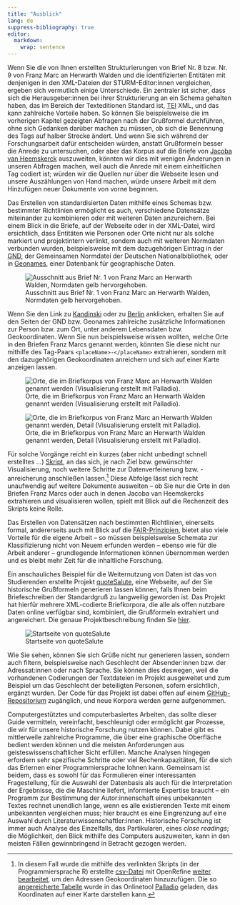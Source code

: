 ```yaml
---
title: "Ausblick"
lang: de
suppress-bibliography: true
editor: 
  markdown: 
    wrap: sentence
---
```


Wenn Sie die von Ihnen erstellten Strukturierungen von Brief Nr. 8 bzw. Nr. 9 von Franz Marc an Herwarth Walden und die identifizierten Entitäten mit denjenigen in den XML-Dateien der STURM-Editor:innen vergleichen, ergeben sich vermutlich einige Unterschiede.
Ein zentraler ist sicher,  dass sich die Herausgeber:innen bei ihrer Strukturierung an ein Schema gehalten haben, das im Bereich der Texteditionen Standard ist, [TEI](https://de.wikipedia.org/wiki/Text_Encoding_Initiative) XML, und das kann zahlreiche Vorteile haben.
So können Sie beispielsweise die im vorherigen Kapitel gezeigten Abfragen nach der Grußformel durchführen, ohne sich Gedanken darüber machen zu müssen, ob sich die Benennung des Tags auf halber Strecke ändert.
Und wenn Sie sich während der Forschungsarbeit dafür entscheiden würden, anstatt Grußformeln besser die Anrede zu untersuchen, oder aber das Korpus auf die Briefe von [Jacoba van Heemskerck](https://de.wikipedia.org/wiki/Jacoba_van_Heemskerck) auszuweiten, könnten wir dies mit wenigen Änderungen in unseren Abfragen machen, weil auch die Anrede mit einem einheitlichen Tag codiert ist; 
würden wir die Quellen nur über die Webseite lesen und unsere Auszählungen von Hand machen, würde unsere Arbeit mit dem Hinzufügen neuer Dokumente von vorne beginnen.

Das Erstellen von standardisierten Daten mithilfe eines Schemas bzw. bestimmter Richtlinien ermöglicht es auch, verschiedene Datensätze miteinander zu kombinieren oder mit weiteren Daten anzureichern.
Bei einem Blick in die Briefe, auf der Webseite oder in der XML-Datei, wird ersichtlich, dass Entitäten wie Personen oder Orte nicht nur als solche markiert und projektintern verlinkt, sondern auch mit weiteren Normdaten verbunden wurden, beispielsweise mit dem dazugehörigen Eintrag in der [GND](https://de.wikipedia.org/wiki/Gemeinsame_Normdatei), der Gemeinsamen Normdatei der Deutschen Nationalbibliothek, oder in [Geonames](https://de.wikipedia.org/wiki/GeoNames), einer Datenbank für geographische Daten.

![Ausschnitt aus Brief Nr. 1 von Franz Marc an Herwarth Walden, Normdaten gelb hervorgehoben.](images/letter_1_Franz_Marc_gnd.png){fig-align="left"}

Wenn Sie den Link zu [Kandinski](http://d-nb.info/gnd/118559737) oder zu [Berlin](https://www.geonames.org/2950159/berlin.html) anklicken, erhalten Sie auf den Seiten der GND bzw. Geonames zahlreiche zusätzliche Informationen zur Person bzw. zum Ort, unter anderem Lebensdaten bzw. Geokoordinaten.
Wenn Sie nun beispielsweise wissen wollten, welche Orte in den Briefen Franz Marcs genannt werden, könnten Sie diese nicht nur mithilfe des Tag-Paars `<placeName>-</placeName>` extrahieren, sondern mit den dazugehörigen Geokoordinaten anreichern und sich auf einer Karte anzeigen lassen.

![Orte, die im Briefkorpus von Franz Marc an Herwarth Walden genannt werden (Visualisierung erstellt mit Palladio).](images/letters_places.png){fig-align="left"}

![Orte, die im Briefkorpus von Franz Marc an Herwarth Walden genannt werden, Detail (Visualisierung erstellt mit Palladio).](images/letters_places_zoom.png){fig-align="left"}

Für solche Vorgänge reicht ein kurzes (aber nicht unbedingt schnell erstelltes ...) [Skript](https://github.com/wissen-ist-acht/digitalhistory.intro/blob/4ebb709a0ec5bf00082d21b933d2b6c19b589f6d/docs/parse_tei_files.R), an das sich, je nach Ziel bzw. gewünschter Visualisierung, noch weitere Schritte zur Datenverfeinerung bzw. -anreicherung anschließen lassen.^[In diesem Fall wurde die mithilfe des verlinkten Skripts (in der Programmiersprache R) erstellte [csv-Datei](https://github.com/wissen-ist-acht/digitalhistory.intro/blob/4ebb709a0ec5bf00082d21b933d2b6c19b589f6d/docs/place_names_letters.csv) mit OpenRefine [weiter bearbeitet](https://openrefine.org/docs/manual/reconciling#reconciliation-actions), um den Adressen Geokoordinaten hinzuzufügen. Die so [angereicherte Tabelle](https://github.com/wissen-ist-acht/digitalhistory.intro/blob/76e4fb773da1fd78949e25a023bcdc034bc7b94d/docs/place_names_letters_coordinates.csv) wurde in das Onlinetool [Palladio](https://hdlab.stanford.edu/palladio/) geladen, das Koordinaten auf einer Karte darstellen kann.]
Diese Abfolge lässt sich recht unaufwendig auf weitere Dokumente ausweiten -- ob Sie nur die Orte in den Briefen Franz Marcs oder auch in denen Jacoba van Heemskercks extrahieren und visualisieren wollen, spielt mit Blick auf die Rechenzeit des Skripts keine Rolle.


Das Erstellen von Datensätzen nach bestimmten Richtlinien, einerseits formal, andererseits auch mit Blick auf die [FAIR-Prinzipien](05_FAIR_CARE.qmd), bietet also viele Vorteile für die eigene Arbeit -- so müssen beispielsweise Schemata zur Klassifizierung nicht von Neuem erfunden werden -- ebenso wie für die Arbeit anderer -- grundlegende Informationen können übernommen werden und es bleibt mehr Zeit für die inhaltliche Forschung. 

Ein anschauliches Beispiel für die Weiternutzung von Daten  ist das von Studierenden erstellte Projekt [quoteSalute](https://correspsearch.net/de/quotesalute/suche-salutes.html), eine Webseite, auf der Sie historische Grußformeln generieren lassen können, falls Ihnen beim Briefeschreiben der Standardgruß zu langweilig geworden ist. 
Das Projekt hat hierfür mehrere XML-codierte Briefkorpora,  die alle als offen nutzbare Daten online verfügbar sind, kombiniert, die Grußformeln extrahiert und angereichert. 
Die genaue Projektbeschreibung finden Sie [hier](https://correspsearch.net/de/quotesalute/dokumentation.html). 

![Startseite von quoteSalute](images/screenshot_quotesalute.png){fig-align="left"}

Wie Sie sehen, können Sie sich Grüße nicht nur generieren lassen, sondern auch filtern, beispielsweise nach Geschlecht der Absender:innen bzw. der Adressat:innen oder nach Sprache.
Sie können dies deswegen, weil die vorhandenen Codierungen der Textdateien im Projekt ausgeweitet und zum Beispiel um das Geschlecht der beteiligten Personen, sofern ersichtlich, ergänzt wurden.
Der Code für das Projekt ist dabei offen auf einem [GitHub-Repositorium](https://github.com/telota/quoteSalute) zugänglich, und neue Korpora werden gerne aufgenommen.

Computergestütztes und computerbasiertes Arbeiten, das sollte dieser Guide vermitteln, vereinfacht, beschleunigt oder ermöglicht gar Prozesse, die wir für unsere historische Forschung nutzen können.
Dabei gibt es mittlerweile zahlreiche Programme, die über eine graphische Oberfläche bedient werden können und die meisten Anforderungen aus geisteswissenschaftlicher Sicht erfüllen.
Manche Analysen hingegen erfordern sehr spezifische Schritte oder viel Rechenkapazitäten, für die sich das Erlernen einer Programmiersprache lohnen kann.
Gemeinsam ist beidem, dass es sowohl für das Formulieren einer interessanten Fragestellung, für die Auswahl der Datenbasis als auch für die Interpretation der Ergebnisse, die die Maschine liefert, informierte Expertise braucht -- ein Programm zur Bestimmung der Autor:innenschaft eines unbekannten Textes rechnet unendlich lange, wenn es alle existierenden Texte mit einem unbekannten vergleichen muss;
hier braucht es eine Eingrenzung auf eine Auswahl durch Literaturwissenschaftler:innen.
Historische Forschung ist immer auch Analyse des Einzelfalls, das Partikularen, eines *close readings*; 
die Möglichkeit, den Blick mithilfe des Computers auszuweiten, kann in den meisten Fällen gewinnbringend in Betracht gezogen werden.

